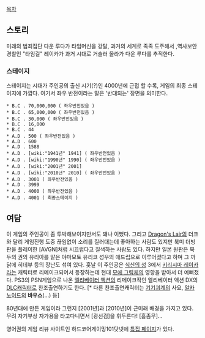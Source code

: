 [[목차]]

== 스토리 ==
미래의 범죄집단 다운 루다가 타임머신을 강탈, 과거의 세계로 족족 도주해서 ,역사보안 경찰인 "타임걸" 레이카가 과거 시대로 거슬러 올라가 다운 루다를 추적한다.
=== 스테이지 ===
스테이지는 시대가 주인공의 출신 시기(?)인 4000년에 근접 할 수록, 게임의 최종 스테이지에 가깝다. 여기서 좌우 반전이라는 말은 '반대되는' 장면을 의미한다.

 * B.C . 70,000,000 ( 좌우반전있음 ) 
 * B.C . 65,000,000 ( 좌우반전있음 ) 
 * B.C . 30,000 ( 좌우반전있음 ) 
 * B.C . 16,000 
 * B.C . 44 
 * A.D . 500 ( 좌우반전있음 ) 
 * A.D . 600 
 * A.D . 1588 
 * A.D . [wiki:"1941년" 1941] ( 좌우반전있음 ) 
 * A.D . [wiki:"1990년" 1990] ( 좌우반전있음 ) 
 * A.D . [wiki:"2001년" 2001] 
 * A.D . [wiki:"2010년" 2010] ( 좌우반전있음 )
 * A.D . 3001 ( 좌우반전있음 ) 
 * A.D . 3999 
 * A.D . 4000 ( 좌우반전있음 ) 
 * A.D . 4001 ( 최종스테이지 ) 

== 여담 ==
이 게임의 주인공이 좀 투박해보이지만서도 꽤나 이뻤다. 그리고 [[Dragon's Lair]]의 더크와 달리 게임진행 도중 끊임없이 소리를 질러대는데 좋아하는 사람도 있지만 북미 더빙판을 플레이한 [AVGN]처럼 시끄럽다고 질색하는 사람도 있다. 하지만 일본 원판은 북두의 권의 유리아를 맡은 야마모토 유리코 성우의 애드립으로 이루어졌다고 하며 그 까닭에 히데부 등의 장난도 섞여 있다.  훗날 이 주인공은 [[식신의 성]] 3에서 [[키리시마 레이카]]라는 캐릭터로 리메이크되어서 등장하는데 현대 [[모에 그림]]체의 영향을 받아서 더 예뻐졌다. PS3의 PSN게임으로 나온 [[엘리베이터 액션]]의 리메이크작인 엘리베이터 액션 DX의 [[DLC]]캐릭터로 찬조출연하기도 한다. [* 다른 찬조출연캐릭터는 [[기기괴계]]의 사요, [[알카노이드]]의 '''바우스'''(...) 등]

80년대에 만든 게임이라 그런지 [2001년]과 [2010년]이 근미래 배경을 가지고 있다. 무려 자기부상 자가용을 타고다니면서 [광선검]을 휘두른다! [흠좀무]…

영어권의 게임 리뷰 사이트인 하드코어게이밍101닷넷에  [http://www.hardcoregaming101.net/timegal/timegal.htm 특집 페이지]가 있다. 
